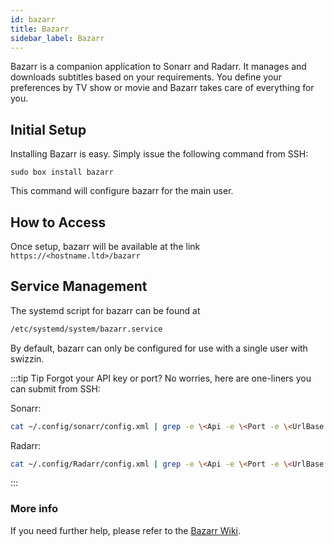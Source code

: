 ```yaml
---
id: bazarr
title: Bazarr
sidebar_label: Bazarr
---
```


Bazarr is a companion application to Sonarr and Radarr. It manages and downloads subtitles based on your requirements. You define your preferences by TV show or movie and Bazarr takes care of everything for you.

## Initial Setup

Installing Bazarr is easy. Simply issue the following command from SSH:

```plaintext main
sudo box install bazarr
```

This command will configure bazarr for the main user.

## How to Access

Once setup, bazarr will be available at the link `https://<hostname.ltd>/bazarr`


## Service Management

The systemd script for bazarr can be found at
```bash
/etc/systemd/system/bazarr.service
```

By default, bazarr can only be configured for use with a single user with swizzin.


<SystemdTabs service="bazarr"/>

:::tip Tip
Forgot your API key or port? No worries, here are one-liners you can submit from SSH:

Sonarr:
```bash
cat ~/.config/sonarr/config.xml | grep -e \<Api -e \<Port -e \<UrlBase
```
Radarr:
```bash
cat ~/.config/Radarr/config.xml | grep -e \<Api -e \<Port -e \<UrlBase
```
:::

### More info

If you need further help, please refer to the [Bazarr Wiki](https://github.com/morpheus65535/bazarr/wiki).
